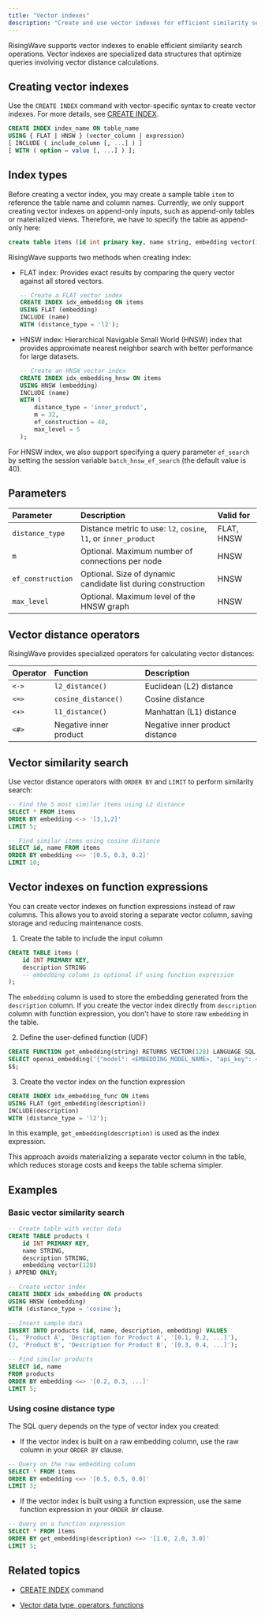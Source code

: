 ```yaml
---
title: "Vector indexes"
description: "Create and use vector indexes for efficient similarity search operations in RisingWave."
---
```


RisingWave supports vector indexes to enable efficient similarity search operations. Vector indexes are specialized data structures that optimize queries involving vector distance calculations.

## Creating vector indexes

Use the `CREATE INDEX` command with vector-specific syntax to create vector indexes. For more details, see [CREATE INDEX](/sql/commands/sql-create-index).

```sql Syntax
CREATE INDEX index_name ON table_name 
USING { FLAT | HNSW } (vector_column | expression) 
[ INCLUDE ( include_column [, ...] ) ]
[ WITH ( option = value [, ...] ) ];
```

## Index types

Before creating a vector index, you may create a sample table `item` to reference the table name and column names. Currently, we only support creating vector indexes on append-only inputs, such as append-only tables or materialized views. Therefore, we have to specify the table as append-only here:

```sql
create table items (id int primary key, name string, embedding vector(128)) append only;
```

RisingWave supports two methods when creating index:

- FLAT index: Provides exact results by comparing the query vector against all stored vectors.

    ```sql
    -- Create a FLAT vector index
    CREATE INDEX idx_embedding ON items 
    USING FLAT (embedding) 
    INCLUDE (name) 
    WITH (distance_type = 'l2');
    ```

- HNSW index: Hierarchical Navigable Small World (HNSW) index that provides approximate nearest neighbor search with better performance for large datasets.


    ```sql
    -- Create an HNSW vector index
    CREATE INDEX idx_embedding_hnsw ON items 
    USING HNSW (embedding) 
    INCLUDE (name) 
    WITH (
        distance_type = 'inner_product', 
        m = 32, 
        ef_construction = 40, 
        max_level = 5
    );
    ```

For HNSW index, we also support specifying a query parameter `ef_search` by setting the session variable `batch_hnsw_ef_search` (the default value is 40).

## Parameters

| Parameter | Description | Valid for |
| :--- | :--- | :--- |
| `distance_type` | Distance metric to use: `l2`, `cosine`, `l1`, or `inner_product` | FLAT, HNSW |
| `m` | Optional. Maximum number of connections per node | HNSW |
| `ef_construction` | Optional. Size of dynamic candidate list during construction | HNSW |
| `max_level` | Optional. Maximum level of the HNSW graph | HNSW |

## Vector distance operators

RisingWave provides specialized operators for calculating vector distances:

| Operator | Function | Description |
| :--- | :--- | :--- |
| `<->` | `l2_distance()` | Euclidean (L2) distance |
| `<=>` | `cosine_distance()` | Cosine distance |
| `<+>` | `l1_distance()` | Manhattan (L1) distance |
| `<#>` | Negative inner product | Negative inner product distance |

## Vector similarity search

Use vector distance operators with `ORDER BY` and `LIMIT` to perform similarity search:

```sql
-- Find the 5 most similar items using L2 distance
SELECT * FROM items 
ORDER BY embedding <-> '[3,1,2]' 
LIMIT 5;

-- Find similar items using cosine distance
SELECT id, name FROM items 
ORDER BY embedding <=> '[0.5, 0.3, 0.2]' 
LIMIT 10;
```

## Vector indexes on function expressions

You can create vector indexes on function expressions instead of raw columns. This allows you to avoid storing a separate vector column, saving storage and reducing maintenance costs.

1. Create the table to include the input column

```sql
CREATE TABLE items (
    id INT PRIMARY KEY,
    description STRING
    -- embedding column is optional if using function expression
);
```

The `embedding` column is used to store the embedding generated from the `description` column. If you create the vector index directly from `description` column with function expression, you don't have to store raw `embedding` in the table.

2. Define the user-defined function (UDF)

```sql
CREATE FUNCTION get_embedding(string) RETURNS VECTOR(128) LANGUAGE SQL AS $$
SELECT openai_embedding('{"model": <EMBEDDING_MODEL_NAME>, "api_key": <API_KEY>}'::jsonb, $1)::vector(128);
$$;
```

3. Create the vector index on the function expression

```sql
CREATE INDEX idx_embedding_func ON items
USING FLAT (get_embedding(description))
INCLUDE(description)
WITH (distance_type = 'l2');
```

In this example, `get_embedding(description)` is used as the index expression.

This approach avoids materializing a separate vector column in the table, which reduces storage costs and keeps the table schema simpler.

## Examples

### Basic vector similarity search

```sql
-- Create table with vector data
CREATE TABLE products (
    id INT PRIMARY KEY,
    name STRING,
    description STRING,
    embedding vector(128)
) APPEND ONLY;

-- Create vector index
CREATE INDEX idx_embedding ON products
USING HNSW (embedding)
WITH (distance_type = 'cosine');

-- Insert sample data
INSERT INTO products (id, name, description, embedding) VALUES
(1, 'Product A', 'Description for Product A', '[0.1, 0.2, ...]'),
(2, 'Product B', 'Description for Product B', '[0.3, 0.4, ...]');

-- Find similar products
SELECT id, name
FROM products
ORDER BY embedding <=> '[0.2, 0.3, ...]'
LIMIT 5;
```

### Using cosine distance type

The SQL query depends on the type of vector index you created:

- If the vector index is built on a raw embedding column, use the raw column in your `ORDER BY` clause.

```sql
-- Query on the raw embedding column
SELECT * FROM items
ORDER BY embedding <=> '[0.5, 0.5, 0.0]' 
LIMIT 3;
```

- If the vector index is built using a function expression, use the same function expression in your `ORDER BY` clause.

```sql
-- Query on a function expression
SELECT * FROM items
ORDER BY get_embedding(description) <=> '[1.0, 2.0, 3.0]'
LIMIT 3;
```

## Related topics

- [CREATE INDEX](/sql/commands/sql-create-index) command

- [Vector data type, operators, functions](/sql/data-types/vector)

